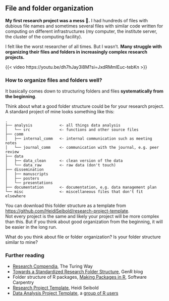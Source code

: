 ## File and folder organization

**My first research project was a mess 🙈.** I had hundreds of files with dubious file names and sometimes several files with similar code written for computing on different infrastructures (my computer, the institute server, the cluster of the computing facility).

I felt like the worst researcher of all times. But I wasn't. **Many struggle with organizing their files and folders in increasingly complex research projects.**


{{< video https://youtu.be/dh7hJay3l8M?si=JxdRMmIEuc-tebKn >}}

### How to organize files and folders well?

It basically comes down to structuring folders and files **systematically from the beginning**.

Think about what a good folder structure could be for your research project. A standard project of mine looks something like this:

```
.
├── analysis            <- all things data analysis
│   └── src             <- functions and other source files
├── comm
│   ├── internal_comm   <- internal communication such as meeting notes
│   └── journal_comm    <- communication with the journal, e.g. peer review
├── data
│   ├── data_clean      <- clean version of the data
│   └── data_raw        <- raw data (don't touch)
├── dissemination
│   ├── manuscripts
│   ├── posters
│   └── presentations
├── documentation       <- documentation, e.g. data management plan
└── misc                <- miscellaneous files that don't fit elsewhere
```

You can download this folder structure as a template from [https://github.com/HeidiSeibold/research-project-template](https://github.com/HeidiSeibold/research-project-template).  
Not every project is the same and likely your project will be more complex than this. But if you think about good organization from the beginning, it will be easier in the long run. 

What do you think about file or folder organization? Is your folder structure similar to mine? 

### Further reading

-   [Research Compendia](https://the-turing-way.netlify.app/reproducible-research/compendia.html), The Turing Way
- [Towards a Standardized Research Folder Structure](https://genr.eu/wp/towards-a-standardized-research-folder-structure/), GenR blog
-   Folder structure of R packages, [Making Packages in R](https://swcarpentry.github.io/r-novice-inflammation/08-making-packages-R.html), Software Carpentry
- [Research Project Template](https://github.com/HeidiSeibold/research-project-template), Heidi Seibold
- [Data Analysis Project Template](http://projecttemplate.net/), a [group of R users](https://github.com/KentonWhite/ProjectTemplate/graphs/contributors)
